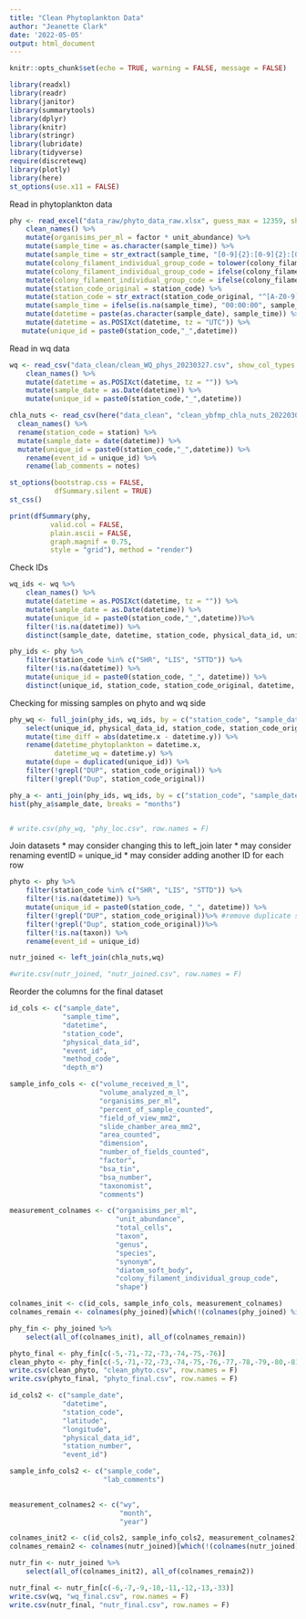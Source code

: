 ---
title: "Clean Phytoplankton Data"
author: "Jeanette Clark"
date: '2022-05-05'
output: html_document
---

```{r setup, include=FALSE}
knitr::opts_chunk$set(echo = TRUE, warning = FALSE, message = FALSE)
```

```{r}
library(readxl)
library(readr)
library(janitor)
library(summarytools)
library(dplyr)
library(knitr)
library(stringr)
library(lubridate)
library(tidyverse)
require(discretewq)
library(plotly)
library(here)
st_options(use.x11 = FALSE)
```

Read in phytoplankton data 
```{r}
phy <- read_excel("data_raw/phyto_data_raw.xlsx", guess_max = 12359, sheet = 2, na = c("", "n/a", "NA")) %>% 
    clean_names() %>% 
    mutate(organisims_per_ml = factor * unit_abundance) %>% 
    mutate(sample_time = as.character(sample_time)) %>% 
    mutate(sample_time = str_extract(sample_time, "[0-9]{2}:[0-9]{2}:[0-9]{2}$")) %>% 
    mutate(colony_filament_individual_group_code = tolower(colony_filament_individual_group_code)) %>% 
    mutate(colony_filament_individual_group_code = ifelse(colony_filament_individual_group_code == "7.4", NA, colony_filament_individual_group_code)) %>% 
    mutate(colony_filament_individual_group_code = ifelse(colony_filament_individual_group_code == "c3", "c", colony_filament_individual_group_code)) %>% 
    mutate(station_code_original = station_code) %>% 
    mutate(station_code = str_extract(station_code_original, "^[A-Z0-9]+")) %>% 
    mutate(sample_time = ifelse(is.na(sample_time), "00:00:00", sample_time)) %>% 
    mutate(datetime = paste(as.character(sample_date), sample_time)) %>% 
    mutate(datetime = as.POSIXct(datetime, tz = "UTC")) %>%
   mutate(unique_id = paste0(station_code,"_",datetime))

```

Read in wq data 
```{r}
wq <- read_csv("data_clean/clean_WQ_phys_20230327.csv", show_col_types = F) %>% 
    clean_names() %>% 
    mutate(datetime = as.POSIXct(datetime, tz = "")) %>% 
    mutate(sample_date = as.Date(datetime)) %>%
    mutate(unique_id = paste0(station_code,"_",datetime))
```

```{r}
chla_nuts <- read_csv(here("data_clean", "clean_ybfmp_chla_nuts_20220301.csv")) %>%
  clean_names() %>% 
  rename(station_code = station) %>% 
  mutate(sample_date = date(datetime)) %>% 
  mutate(unique_id = paste0(station_code,"_",datetime)) %>% 
    rename(event_id = unique_id) %>% 
    rename(lab_comments = notes)
```

```{r, results = "asis"}
st_options(bootstrap.css = FALSE, 
           dfSummary.silent = TRUE)
st_css()

print(dfSummary(phy,
          valid.col = FALSE,  
          plain.ascii = FALSE, 
          graph.magnif = 0.75,
          style = "grid"), method = "render")
```

Check IDs

```{r}
wq_ids <- wq %>% 
    clean_names() %>% 
    mutate(datetime = as.POSIXct(datetime, tz = "")) %>% 
    mutate(sample_date = as.Date(datetime)) %>% 
    mutate(unique_id = paste0(station_code,"_",datetime))%>%
    filter(!is.na(datetime)) %>%
    distinct(sample_date, datetime, station_code, physical_data_id, unique_id) 

phy_ids <- phy %>% 
    filter(station_code %in% c("SHR", "LIS", "STTD")) %>% 
    filter(!is.na(datetime)) %>%
    mutate(unique_id = paste0(station_code, "_", datetime)) %>% 
    distinct(unique_id, station_code, station_code_original, datetime, sample_date)
```

Checking for missing samples on phyto and wq side
```{r}
phy_wq <- full_join(phy_ids, wq_ids, by = c("station_code", "sample_date", "unique_id")) %>% 
    select(unique_id, physical_data_id, station_code, station_code_original, sample_date, datetime.x, datetime.y) %>% 
    mutate(time_diff = abs(datetime.x - datetime.y)) %>% 
    rename(datetime_phytoplankton = datetime.x,
           datetime_wq = datetime.y) %>% 
    mutate(dupe = duplicated(unique_id)) %>%
    filter(!grepl("DUP", station_code_original)) %>% 
    filter(!grepl("Dup", station_code_original))

phy_a <- anti_join(phy_ids, wq_ids, by = c("station_code", "sample_date"))
hist(phy_a$sample_date, breaks = "months")


# write.csv(phy_wq, "phy_loc.csv", row.names = F)
```

Join datasets 
* may consider changing this to left_join later 
* may consider renaming eventID = unique_id
* may consider adding another ID for each row
```{r}
phyto <- phy %>% 
    filter(station_code %in% c("SHR", "LIS", "STTD")) %>% 
    filter(!is.na(datetime)) %>%
    mutate(unique_id = paste0(station_code, "_", datetime)) %>%
    filter(!grepl("DUP", station_code_original))%>% #remove duplicate samples
    filter(!grepl("Dup", station_code_original))%>%  
    filter(!is.na(taxon)) %>%
    rename(event_id = unique_id)

nutr_joined <- left_join(chla_nuts,wq)

#write.csv(nutr_joined, "nutr_joined.csv", row.names = F)

```

Reorder the columns for the final dataset

```{r}
id_cols <- c("sample_date",
             "sample_time",
             "datetime",
             "station_code",
             "physical_data_id",
             "event_id",
             "method_code",
             "depth_m")

sample_info_cols <- c("volume_received_m_l",
                      "volume_analyzed_m_l",
                      "organisims_per_ml",
                      "percent_of_sample_counted",
                      "field_of_view_mm2",
                      "slide_chamber_area_mm2",
                      "area_counted",
                      "dimension",
                      "number_of_fields_counted",
                      "factor",
                      "bsa_tin",
                      "bsa_number",
                      "taxonomist",
                      "comments")

measurement_colnames <- c("organisims_per_ml",
                          "unit_abundance",
                          "total_cells",
                          "taxon",
                          "genus",
                          "species",
                          "synonym",
                          "diatom_soft_body",
                          "colony_filament_individual_group_code",
                          "shape")

colnames_init <- c(id_cols, sample_info_cols, measurement_colnames)
colnames_remain <- colnames(phy_joined)[which(!(colnames(phy_joined) %in% colnames_init))]

phy_fin <- phy_joined %>% 
    select(all_of(colnames_init), all_of(colnames_remain))

phyto_final <- phy_fin[c(-5,-71,-72,-73,-74,-75,-76)]
clean_phyto <- phy_fin[c(-5,-71,-72,-73,-74,-75,-76,-77,-78,-79,-80,-81,-82,-83,-84,-85,-86,-87)]
write.csv(clean_phyto, "clean_phyto.csv", row.names = F)
write.csv(phyto_final, "phyto_final.csv", row.names = F)


```


```{r}
id_cols2 <- c("sample_date",
             "datetime",
             "station_code",
             "latitude",
             "longitude",
             "physical_data_id",
             "station_number",
             "event_id")

sample_info_cols2 <- c("sample_code",
                       "lab_comments")
                      

measurement_colnames2 <- c("wy",
                           "month",
                           "year")

colnames_init2 <- c(id_cols2, sample_info_cols2, measurement_colnames2)
colnames_remain2 <- colnames(nutr_joined)[which(!(colnames(nutr_joined) %in% colnames_init2))]

nutr_fin <- nutr_joined %>% 
    select(all_of(colnames_init2), all_of(colnames_remain2))

nutr_final <- nutr_fin[c(-6,-7,-9,-10,-11,-12,-13,-33)]
write.csv(wq, "wq_final.csv", row.names = F)
write.csv(nutr_final, "nutr_final.csv", row.names = F)

```


